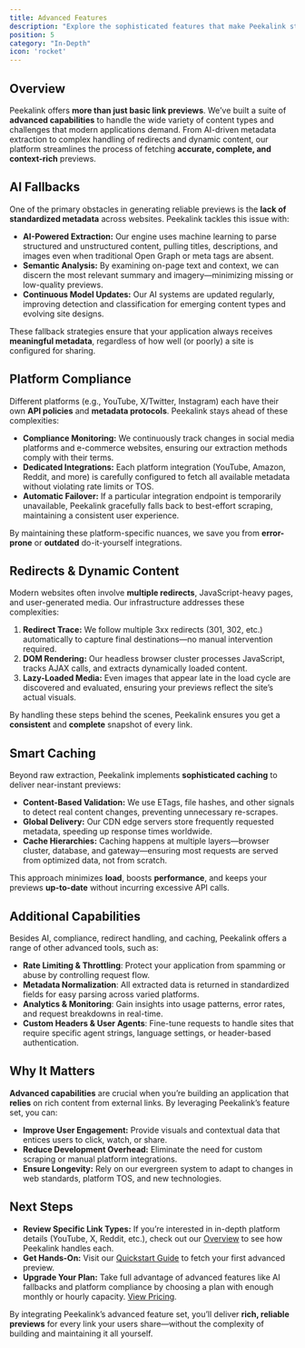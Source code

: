 ```yaml
---
title: Advanced Features
description: "Explore the sophisticated features that make Peekalink stand out in the link preview landscape"
position: 5
category: "In-Depth"
icon: 'rocket'
---
```


## Overview

Peekalink offers **more than just basic link previews**. We’ve built a suite of **advanced capabilities** to handle the wide variety of content types and challenges that modern applications demand. From AI-driven metadata extraction to complex handling of redirects and dynamic content, our platform streamlines the process of fetching **accurate, complete, and context-rich** previews.

## AI Fallbacks

One of the primary obstacles in generating reliable previews is the **lack of standardized metadata** across websites. Peekalink tackles this issue with:

- **AI-Powered Extraction:** Our engine uses machine learning to parse structured and unstructured content, pulling titles, descriptions, and images even when traditional Open Graph or meta tags are absent.  
- **Semantic Analysis:** By examining on-page text and context, we can discern the most relevant summary and imagery—minimizing missing or low-quality previews.  
- **Continuous Model Updates:** Our AI systems are updated regularly, improving detection and classification for emerging content types and evolving site designs.

These fallback strategies ensure that your application always receives **meaningful metadata**, regardless of how well (or poorly) a site is configured for sharing.

## Platform Compliance

Different platforms (e.g., YouTube, X/Twitter, Instagram) each have their own **API policies** and **metadata protocols**. Peekalink stays ahead of these complexities:

- **Compliance Monitoring:** We continuously track changes in social media platforms and e-commerce websites, ensuring our extraction methods comply with their terms.  
- **Dedicated Integrations:** Each platform integration (YouTube, Amazon, Reddit, and more) is carefully configured to fetch all available metadata without violating rate limits or TOS.  
- **Automatic Failover:** If a particular integration endpoint is temporarily unavailable, Peekalink gracefully falls back to best-effort scraping, maintaining a consistent user experience.

By maintaining these platform-specific nuances, we save you from **error-prone** or **outdated** do-it-yourself integrations.

## Redirects & Dynamic Content

Modern websites often involve **multiple redirects**, JavaScript-heavy pages, and user-generated media. Our infrastructure addresses these complexities:

1. **Redirect Trace:** We follow multiple 3xx redirects (301, 302, etc.) automatically to capture final destinations—no manual intervention required.  
2. **DOM Rendering:** Our headless browser cluster processes JavaScript, tracks AJAX calls, and extracts dynamically loaded content.  
3. **Lazy-Loaded Media:** Even images that appear late in the load cycle are discovered and evaluated, ensuring your previews reflect the site’s actual visuals.

By handling these steps behind the scenes, Peekalink ensures you get a **consistent** and **complete** snapshot of every link.

## Smart Caching

Beyond raw extraction, Peekalink implements **sophisticated caching** to deliver near-instant previews:

- **Content-Based Validation:** We use ETags, file hashes, and other signals to detect real content changes, preventing unnecessary re-scrapes.  
- **Global Delivery:** Our CDN edge servers store frequently requested metadata, speeding up response times worldwide.  
- **Cache Hierarchies:** Caching happens at multiple layers—browser cluster, database, and gateway—ensuring most requests are served from optimized data, not from scratch.

This approach minimizes **load**, boosts **performance**, and keeps your previews **up-to-date** without incurring excessive API calls.

## Additional Capabilities

Besides AI, compliance, redirect handling, and caching, Peekalink offers a range of other advanced tools, such as:

- **Rate Limiting & Throttling**: Protect your application from spamming or abuse by controlling request flow.  
- **Metadata Normalization**: All extracted data is returned in standardized fields for easy parsing across varied platforms.  
- **Analytics & Monitoring**: Gain insights into usage patterns, error rates, and request breakdowns in real-time.  
- **Custom Headers & User Agents**: Fine-tune requests to handle sites that require specific agent strings, language settings, or header-based authentication.

## Why It Matters

**Advanced capabilities** are crucial when you’re building an application that **relies** on rich content from external links. By leveraging Peekalink’s feature set, you can:

- **Improve User Engagement:** Provide visuals and contextual data that entices users to click, watch, or share.  
- **Reduce Development Overhead:** Eliminate the need for custom scraping or manual platform integrations.  
- **Ensure Longevity:** Rely on our evergreen system to adapt to changes in web standards, platform TOS, and new technologies.

## Next Steps

- **Review Specific Link Types:** If you’re interested in in-depth platform details (YouTube, X, Reddit, etc.), check out our [Overview](/docs/supported-link-types/overview) to see how Peekalink handles each.  
- **Get Hands-On:** Visit our [Quickstart Guide](/docs/getting-started/quickstart) to fetch your first advanced preview.  
- **Upgrade Your Plan:** Take full advantage of advanced features like AI fallbacks and platform compliance by choosing a plan with enough monthly or hourly capacity. [View Pricing](http://peekalink.io/pricing).

By integrating Peekalink’s advanced feature set, you’ll deliver **rich, reliable previews** for every link your users share—without the complexity of building and maintaining it all yourself.
